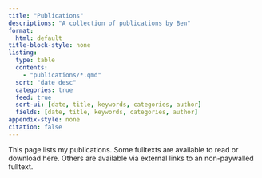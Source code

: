 ```yaml
---
title: "Publications"
descriptions: "A collection of publications by Ben"
format:
  html: default
title-block-style: none
listing:
  type: table
  contents:
    - "publications/*.qmd"
  sort: "date desc"
  categories: true
  feed: true
  sort-ui: [date, title, keywords, categories, author]
  fields: [date, title, keywords, categories, author]
appendix-style: none
citation: false
---
```


This page lists my publications. Some fulltexts are available to read or download here. Others are available via external links to an non-paywalled fulltext.